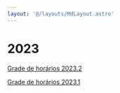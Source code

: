 ```yaml
---
layout: '@/layouts/MdLayout.astro'
---
```






2023
====








[Grade de horários 2023.2](2023/copy_of_horario_2023)


[Grade de horários 2023.1](2023/horario_2023)









